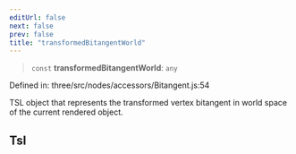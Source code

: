 ```yaml
---
editUrl: false
next: false
prev: false
title: "transformedBitangentWorld"
---
```


> `const` **transformedBitangentWorld**: `any`

Defined in: three/src/nodes/accessors/Bitangent.js:54

TSL object that represents the transformed vertex bitangent in world space of the current rendered object.

## Tsl

